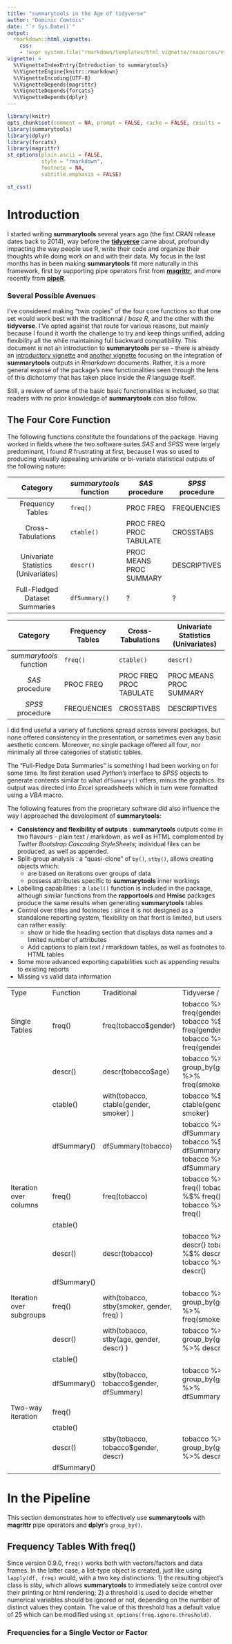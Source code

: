 ```yaml
---
title: "summarytools in the Age of tidyverse"
author: "Dominic Comtois"
date: "`r Sys.Date()`"
output: 
  rmarkdown::html_vignette: 
    css: 
    - !expr system.file("rmarkdown/templates/html_vignette/resources/vignette.css", package = "rmarkdown")
vignette: >
  %\VignetteIndexEntry{Introduction to summarytools}
  %\VignetteEngine{knitr::rmarkdown}
  %\VignetteEncoding{UTF-8}
  %\VignetteDepends{magrittr}
  %\VignetteDepends{forcats}
  %\VignetteDepends{dplyr}
---
```


```r
library(knitr)
opts_chunk$set(comment = NA, prompt = FALSE, cache = FALSE, results = 'asis')
library(summarytools)
library(dplyr)
library(forcats)
library(magrittr)
st_options(plain.ascii = FALSE,
           style = "rmarkdown",
           footnote = NA,
           subtitle.emphasis = FALSE)
```

```r
st_css()
```

# Introduction

I started writing **summarytools** several years ago (the first CRAN 
release dates back to 2014), way before the
[**tidyverse**](https://cran.r-project.org/package=tidyverse) came about,
profoundly impacting the way people use R, write their code and
organize their thoughts while doing work on and with their data. My
focus in the last months has in been making **summarytools** fit more
naturally in this framework, first by supporting pipe operators first from
[**magrittr**](https://cran.r-project.org/package=magrittr), and more
recently from [**pipeR**](https://cran.r-project.org/package=pipeR).

### Several Possible Avenues

I've considered making "twin copies" of the four core functions
so that one set would work best with the traditionnal / _base R_, and the
other with the **tidyverse**. I'Ve opted against that route
for various reasons, but mainly because I found it worth the challenge to
try and keep things unified, adding flexibility all the while maintaining 
full backward compatibility. This document is not an introduction to 
**summarytools** per se -- there is already an 
[introductory vignette](https://cran.r-project.org/package=summarytools/vignettes/Introduction.html) 
and [another vignette](https://cran.r-project.org/package=summarytools/vignettes/Recommendations-rmarkdown.html) 
focusing on the integration of **summarytools** outputs in _Rmarkdown_ 
documents. Rather, it is a more general exposé of the package's new 
functionalities seen through the lens of this dichotomy that has taken place
inside the _R_ language itself.

Still, a review of some of the basic basic functionalities is included, so
that readers with no prior knowledge of **summarytools** can also follow.

## The Four Core Function

The following functions constitute the foundations of the package. Having worked
in fields where the two software suites _SAS_ and _SPSS_ were largely 
predominant, I found _R_ frustrating at first, because I was so used to 
producing visually appealing univariate or bi-variate statistical outputs of
the following nature:

|                Category             |  _summarytools_ function |  _SAS_ procedure         |  _SPSS_  procedure |
|:-----------------------------------:|--------------------------|--------------------------|--------------------|
| Frequency Tables                    | `freq()`                 | PROC FREQ                | FREQUENCIES        |
| Cross-Tabulations                   | `ctable()`               | PROC FREQ PROC TABULATE  | CROSSTABS          |
| Univariate Statistics (Univariates) | `descr()`                | PROC MEANS PROC SUMMARY  | DESCRIPTIVES       |
| Full-Fledged Dataset   Summaries    | `dfSummary()`            |             ?            |          ?         |


|          Category        | Frequency Tables | Cross-Tabulations        |  Univariate Statistics (Univariates) |
|:------------------------:|------------------|--------------------------|--------------------------------------|
|  _summarytools_ function | `freq()`         | `ctable()`               | `descr()`                            |
|  _SAS_ procedure         | PROC FREQ        |  PROC FREQ PROC TABULATE |  PROC MEANS PROC SUMMARY             |
|  _SPSS_  procedure       | FREQUENCIES      | CROSSTABS                | DESCRIPTIVES                         |


I did find useful a variery of functions spread across several packages, but 
none offered consistency in the presentation, or sometimes even any basic 
aesthetic concern. Moreover, no single package offered all four, nor minimally
all three categories of statistic tables.

The "Full-Fledge Data Summaries" is something I had been working on for some
time. Its first iteration used _Python_'s interface to _SPSS_ objects to 
generate contents similar to what `dfSummary()` offers, minus the graphics. Its
output was directed into _Excel_ spreadsheets which in turn were formatted
using a _VBA_ macro.

The following features from the proprietary software did also influence the
way I approached the development of **summarytools**:

 - **Consistency and flexibility of outputs** : **summarytools** outputs come in 
   two flavours - plain text / markdown, as well as HTML complemented by
   *Twitter Bootstrap Cascading StyleSheets*; individual files can be produced,
   as well as appended.   
 - Split-group analysis : a "quasi-clone" of `by()`, `stby()`, allows creating
   objects which:
     + are based on iterations over groups of data
     + possess attributes specific to **summarytools** inner workings
 - Labelling capabilities : a `label()` function is included in the package,
   although similar functions from the **rapportools** and **Hmisc** packages
   produce the same results when generating **summarytools** tables
 - Control over titles and footnotes : since it is not designed as a standalone
   reporting system, flexibility on that front is limited, but users can rather
   easily:
     + show or hide the heading section that displays data names and a limited
       number of attributes
     + Add captions to plain text / rmarkdown tables, as well as footnotes to
       HTML tables
 - Some more advanced exporting capabilities such as appending results to 
   existing reports
 - Missing vs valid data information



+-------------------+-------------+-------------------------------+---------------------------+
| Type              | Function    | Traditional                   | Tidyverse / pipes         |
+-------------------+-------------+-------------------------------+---------------------------+
| Single Tables     | freq()      | freq(tobacco$gender)          | tobacco %>% freq(gender)  |
|                   |             |                               | tobacco %$% freq(gender)  |
|                   |             |                               | tobacco %>>% freq(gender) |
+-------------------+-------------+-------------------------------+---------------------------+
|                   | descr()     | descr(tobacco$age)            | tobacco %>%               |
|                   |             |                               |   group_by(gender) %>%    |
|                   |             |                               |   freq(smoker)            |
+-------------------+-------------+-------------------------------+---------------------------+
|                   | ctable()    | with(tobacco,                 | tobacco %$%               |
|                   |             |   ctable(gender, smoker)      |   ctable(gender, smoker)  |
|                   |             | )                             |                           |
+-------------------+-------------+-------------------------------+---------------------------+
|                   | dfSummary() | dfSummary(tobacco)            | tobacco %>% dfSummary()   |
|                   |             |                               | tobacco %$% dfSummary()   |
|                   |             |                               | tobacco %>>% dfSummary()  |
+-------------------+-------------+-------------------------------+---------------------------+
| Iteration over    | freq()      | freq(tobacco)                 | tobacco %>% freq()        |
| columns           |             |                               | tobacco %$% freq()        |
|                   |             |                               | tobacco %>>% freq()       |
+-------------------+-------------+-------------------------------+---------------------------+
|                   | ctable()    |                               |                           |
+-------------------+-------------+-------------------------------+---------------------------+
|                   | descr()     | descr(tobacco)                | tobacco %>% descr()       |
|                   |             |                               | tobacco %$% descr()       |
|                   |             |                               | tobacco %>>% descr()      |
+-------------------+-------------+-------------------------------+---------------------------+
|                   | dfSummary() |                               |                           |
+-------------------+-------------+-------------------------------+---------------------------+
| Iteration over    | freq()      | with(tobacco,                 | tobacco %>%               |
| subgroups         |             |   stby(smoker, gender, freq)  |   group_by(gender) %>%    |
|                   |             | )                             |   freq(smoker)            |
+-------------------+-------------+-------------------------------+---------------------------+
|                   | descr()     | with(tobacco,                 | tobacco %>%               |
|                   |             |   stby(age, gender, descr)    |   group_by(gender) %>%    |
|                   |             | )                             |   descr(age)              |
+-------------------+-------------+-------------------------------+---------------------------+
|                   | ctable()    |                               |                           |
+-------------------+-------------+-------------------------------+---------------------------+
|                   | dfSummary() | stby(tobacco,                 | tobacco %>%               |
|                   |             |      tobacco$gender,          |   group_by(gender) %>%    |
|                   |             |      dfSummary)               |   dfSummary()             |
+-------------------+-------------+-------------------------------+---------------------------+
| Two-way iteration | freq()      |                               |                           |
+-------------------+-------------+-------------------------------+---------------------------+
|                   | ctable()    |                               |                           |
+-------------------+-------------+-------------------------------+---------------------------+
|                   | descr()     | stby(tobacco,                 | tobacco %>%               |
|                   |             |      tobacco$gender,          |   group_by(gender) %>%    |
|                   |             |      descr)                   |   descr                   |
+-------------------+-------------+-------------------------------+---------------------------+
|                   | dfSummary() |                               |                           |
+-------------------+-------------+-------------------------------+---------------------------+


# In the Pipeline 

This section demonstrates how to effectively use **summarytools**
with **magrittr** pipe operators and **dplyr**'s `group_by()`.

## Frequency Tables With freq()

Since version 0.9.0, `freq()` works both with vectors/factors and 
data frames. In the latter case, a list-type object is created, just
like using `lapply(df, freq)` would, with a two key distinctions: 1) the 
resulting object's class is _stby_, which allows **summarytools** to 
immediately seize control over their printing or html rendering; 2) a 
threshold is used to decide whether numerical variables should be 
ignored or not, depending on the number of distinct values they contain.
The value of this threshold has a default value of 25 which can be
modified using `st_options(freq.ignore.threshold)`.

### Frequencies for a Single Vector or Factor

<!-- The traditional way: -->

<!-- ```{r, eval=FALSE} -->
<!-- freq(tobacco$smoker) -->
<!-- ``` -->

<!-- The pipes way: -->
<!-- ```{r} -->
<!-- tobacco %>% freq(smoker) -->
<!-- # Also possible: -->
<!-- # tobaaco %$% freq(smoker) -->
<!-- ``` -->

<!-- To obtain grouped statisitics the traditionnal way, we use the `stby()` -->
<!-- function, which works exactly like base R's `by()`: -->
<!-- ```{r, eval=FALSE} -->
<!-- stby(data = tobacco$smoker, INDICES = tobacco$gender, FUN = freq) -->
<!-- ``` -->

<!-- The same can be achieved using `dplyr::group_by`. To avoid a warning about -->
<!-- implicit `NA`'s on the grouping variable, we use `forcats::fct_explicit_na()` -->
<!-- to make them explicit. -->
<!-- ```{r} -->
<!-- library(dplyr) -->
<!-- library(forcats) -->
<!-- tobacco %>%  -->
<!--   group_by(gender = fct_explicit_na(gender)) %>% -->
<!--   freq(smoker, totals = FALSE) -->
<!-- ``` -->

<!-- The `totals = FALSE` argument was added since it is in the spirit of tidy -->
<!-- data. -->

<!-- #### Using parameters to refine results -->
<!-- Here is an example that illustrates the use of parameters; we want the simplest -->
<!-- table showing the 5 most common values for the "disease" variable: -->
<!-- ```{r, eval=FALSE} -->
<!-- freq(tobacco$disease, order = "freq", rows = 1:5,  -->
<!--      report.nas = FALSE, cumul = FALSE) -->
<!-- ``` -->

<!-- ... the same using pipes: -->
<!-- ```{r} -->
<!-- tobacco %>% freq(disease, order = "freq", rows = 1:5,  -->
<!--                  report.nas = FALSE, cumul = FALSE) -->
<!-- ``` -->

<!-- ### Get Really Tidy -->
<!-- The recently introduced function `tb()` takes summarytools objects and turns -->
<!-- them into _real_ tidy tables. The letters "tb" refer to the word / function -->
<!-- _tibble_. It works with `freq()` and `descr()` only, because the structure of -->
<!-- `ctable()` and `dfSummary()` is not compatible with the concept of tidy data. -->

<!-- Here is what a tidied `freq()` table looks like: -->
<!-- ```{r} -->
<!-- tobacco %>% freq(smoker) %>% tbl() -->
<!-- ``` -->

<!-- When one or more grouping variables are added, we have the following results: -->
<!-- ```{r} -->
<!-- tobacco$gender %<>% forcats::fct_explicit_na() -->
<!-- tobacco$age.gr %<>% forcats::fct_explicit_na() -->
<!-- tobacco %>% group_by(gender, age.gr) %>% freq(smoker) %>% tbl() -->
<!-- ``` -->
